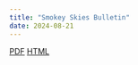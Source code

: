 ```yaml
---
title: "Smokey Skies Bulletin"
date: 2024-08-21
---
```


[PDF](statements/2024-08-21-smoky-skies-issue.pdf)
[HTML](statements/2024-07-25-smoky-skies-issue.html)
